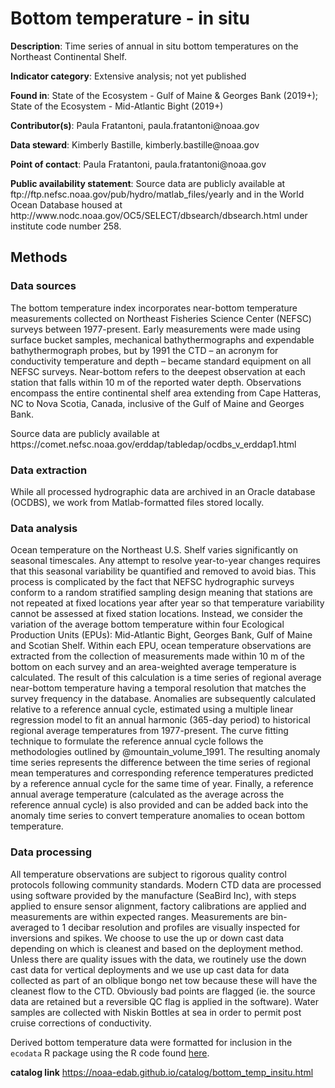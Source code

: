 # Bottom temperature - in situ {#bottom_temp_insitu}

**Description**: Time series of annual in situ bottom temperatures on the Northeast Continental Shelf.

**Indicator category**: Extensive analysis; not yet published

**Found in**: State of the Ecosystem - Gulf of Maine & Georges Bank (2019+); State of the Ecosystem - Mid-Atlantic Bight (2019+)

**Contributor(s)**: Paula Fratantoni, paula.fratantoni@noaa.gov

**Data steward**: Kimberly Bastille, kimberly.bastille@noaa.gov

**Point of contact**: Paula Fratantoni, paula.fratantoni@noaa.gov

**Public availability statement**: Source data are publicly available at ftp://ftp.nefsc.noaa.gov/pub/hydro/matlab_files/yearly and in the World Ocean Database housed at  http://www.nodc.noaa.gov/OC5/SELECT/dbsearch/dbsearch.html under institute code number 258.

## Methods

### Data sources

The bottom temperature index incorporates near-bottom temperature measurements collected on Northeast Fisheries Science Center (NEFSC) surveys between 1977-present. Early measurements were made using surface bucket samples, mechanical bathythermographs and expendable bathythermograph probes, but by 1991 the CTD – an acronym for conductivity temperature and depth – became standard equipment on all NEFSC surveys. Near-bottom refers to the deepest observation at each station that falls within 10 m of the reported water depth. Observations encompass the entire continental shelf area extending from Cape Hatteras, NC to Nova Scotia, Canada, inclusive of the Gulf of Maine and Georges Bank.

Source data are publicly available at https://comet.nefsc.noaa.gov/erddap/tabledap/ocdbs_v_erddap1.html 

### Data extraction

While all processed hydrographic data are archived in an Oracle database (OCDBS), we work from Matlab-formatted files stored locally. 

### Data analysis

Ocean temperature on the Northeast U.S. Shelf varies significantly on seasonal timescales. Any attempt to resolve year-to-year changes requires that this seasonal variability be quantified and removed to avoid bias. This process is complicated by the fact that NEFSC hydrographic surveys conform to a random stratified sampling design meaning that stations are not repeated at fixed locations year after year so that temperature variability cannot be assessed at fixed station locations. Instead, we consider the variation of the average bottom temperature within four Ecological Production Units (EPUs): Mid-Atlantic Bight, Georges Bank, Gulf of Maine and Scotian Shelf. Within each EPU, ocean temperature observations are extracted from the collection of measurements made within 10 m of the bottom on each survey and an area-weighted average temperature is calculated. The result of this calculation is a time series of regional average near-bottom temperature having a temporal resolution that matches the survey frequency in the database. Anomalies are subsequently calculated relative to a reference annual cycle, estimated using a multiple linear regression model to fit an annual harmonic (365-day period) to historical regional average temperatures from 1977-present. The curve fitting technique to formulate the reference annual cycle follows the methodologies outlined by @mountain_volume_1991. The resulting anomaly time series represents the difference between the time series of regional mean temperatures and corresponding reference temperatures predicted by a reference annual cycle for the same time of year. Finally, a reference annual average temperature (calculated as the average across the reference annual cycle) is also provided and can be added back into the anomaly time series to convert temperature anomalies to ocean bottom temperature.

### Data processing
All temperature observations are subject to rigorous quality control protocols following community standards.  Modern CTD data are processed using software provided by the manufacture (SeaBird Inc), with steps applied to ensure sensor alignment, factory calibrations are applied and measurements are within expected ranges.  Measurements are bin-averaged to 1 decibar resolution and profiles are visually inspected for inversions and spikes.  We choose to use the up or down cast data depending on which is cleanest and based on the deployment method.  Unless there are quality issues with the data, we routinely use the down cast data for vertical deployments and we use up cast data for data collected as part of an olblique bongo net tow because these will have the cleanest flow to the CTD. Obviously bad points are flagged (ie. the source data are retained but a reversible QC flag is applied in the software).  Water samples are collected with Niskin Bottles at sea in order to permit post cruise corrections of conductivity.  

Derived bottom temperature data were formatted for inclusion in the `ecodata` R package using the R code found [here](https://github.com/NOAA-EDAB/ecodata/blob/master/data-raw/get_bottom_temp.R).

**catalog link**
<https://noaa-edab.github.io/catalog/bottom_temp_insitu.html>
